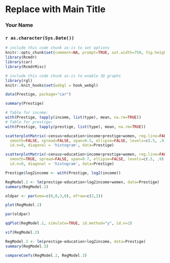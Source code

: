 <!-- R Commander Markdown Template -->

Replace with Main Title
=======================

### Your Name

### `r as.character(Sys.Date())`

```r
# include this code chunk as-is to set options
knitr::opts_chunk$set(comment=NA, prompt=TRUE, out.width=750, fig.height=8, fig.width=8)
library(Rcmdr)
library(car)
library(RcmdrMisc)
```


```r
# include this code chunk as-is to enable 3D graphs
library(rgl)
knitr::knit_hooks$set(webgl = hook_webgl)
```


```r
data(Prestige, package="car")
```

```r
summary(Prestige)
```


```r
# Table for income:
with(Prestige, tapply(income, list(type), mean, na.rm=TRUE))
# Table for prestige:
with(Prestige, tapply(prestige, list(type), mean, na.rm=TRUE))
```

```r
scatterplotMatrix(~census+education+income+prestige+women, reg.line=FALSE, 
  smooth=FALSE, spread=FALSE, span=0.5, ellipse=FALSE, levels=c(.5, .9), 
  id.n=0, diagonal = 'histogram', data=Prestige)
```

```r
scatterplotMatrix(~census+education+income+prestige+women, reg.line=FALSE, 
  smooth=TRUE, spread=FALSE, span=0.7, ellipse=FALSE, levels=c(.5, .9), 
  id.n=0, diagonal = 'histogram', data=Prestige)
```

```r
Prestige$log2income <- with(Prestige, log2(income))
```

```r
RegModel.2 <- lm(prestige~education+log2income+women, data=Prestige)
summary(RegModel.2)
```

```r
oldpar <- par(oma=c(0,0,3,0), mfrow=c(2,2))
```


```r
plot(RegModel.2)
```


```r
par(oldpar)
```


```r
qqPlot(RegModel.2, simulate=TRUE, id.method="y", id.n=2)
```

```r
vif(RegModel.2)
```


```r
RegModel.3 <- lm(prestige~education+log2income, data=Prestige)
summary(RegModel.3)
```

```r
compareCoefs(RegModel.2, RegModel.3)
```

